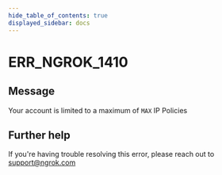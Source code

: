 ```yaml
---
hide_table_of_contents: true
displayed_sidebar: docs
---
```



# ERR_NGROK_1410

## Message

Your account is limited to a maximum of `MAX` IP Policies

<ErrorDetails error="err_ngrok_1410" />

## Further help

If you're having trouble resolving this error, please reach out to [support@ngrok.com](mailto:support@ngrok.com?subject=Help%20with%20ERR_NGROK_1410)
